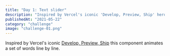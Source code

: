 ```yaml
---
title: "Day 1: Text slider"
description: "Inspired by Vercel's iconic 'Develop, Preview, Ship' hero text, this component animates a set of words line by line."
publishedAt: "2021-05-22"
category: "challenge"
image: "challenge-01.png"
---
```



<Playground>
  <span className="text-6xl font-extrabold leading-snug md:text-8xl">
    <TextSlider slides={["Thirty Day", "Front-End", "Challenge"]} />
  </span>
</Playground>

Inspired by Vercel's iconic [Develop, Preview, Ship](https://vercel.com/home) this component animates a set of words line by line.
